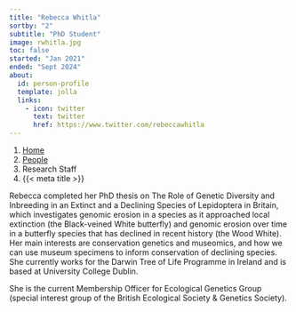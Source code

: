 ```yaml
---
title: "Rebecca Whitla"
sortby: "2"
subtitle: "PhD Student"
image: rwhitla.jpg
toc: false
started: "Jan 2021"
ended: "Sept 2024"
about:
  id: person-profile
  template: jolla
  links:
    - icon: twitter
      text: twitter
      href: https://www.twitter.com/rebeccawhitla
---
```


```{=html}
<nav aria-label="breadcrumb">
  <ol class="breadcrumb">
    <li class="breadcrumb-item"><a href="../../index.html">Home</a></li>
    <li class="breadcrumb-item"><a href="../../people.html">People</a></li>
    <li class="breadcrumb-item active">Research Staff</li>
    <li class="breadcrumb-item active" aria-current="page">{{< meta title >}}</li>
  </ol>
</nav>
```

:::{#person-profile}
:::


Rebecca completed her PhD thesis on The Role of Genetic Diversity and Inbreeding in an Extinct and a Declining Species of Lepidoptera in Britain, which investigates genomic erosion in a species as it approached local extinction (the Black-veined White butterfly) and genomic erosion over time in a butterfly species that has declined in recent history (the Wood White). Her main interests are conservation genetics and museomics, and how we can use museum specimens to inform conservation of declining species.  She currently works for the Darwin Tree of Life Programme in Ireland and is based at University College Dublin.

She is the current Membership Officer for Ecological Genetics Group (special interest group of the British Ecological Society & Genetics Society).